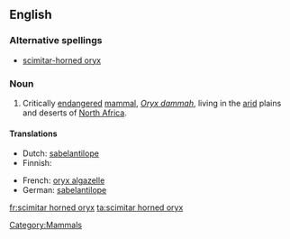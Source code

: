 ==English==

===Alternative spellings===
* [[scimitar-horned oryx]]

===Noun===
{{en-noun|sg=[[scimitar]] [[horned]] [[oryx]]|scimitar horned oryx|pl2=scimitar horned oryxes}}

# Critically [[endangered]] [[mammal]], ''[[Oryx dammah]]'', living in the [[arid]] plains and deserts of [[North Africa]].

====Translations====
{{trans-top|''Oryx dammah''}}
* Dutch: [[sabelantilope]] {{m}}
* Finnish: {{t|fi|sapelibeisa}}
{{trans-mid}}
* French: [[oryx algazelle]] {{m}}
* German: [[sabelantilope]]
{{trans-bottom}}

[[Category:Mammals]]

[[fr:scimitar horned oryx]]
[[ta:scimitar horned oryx]]